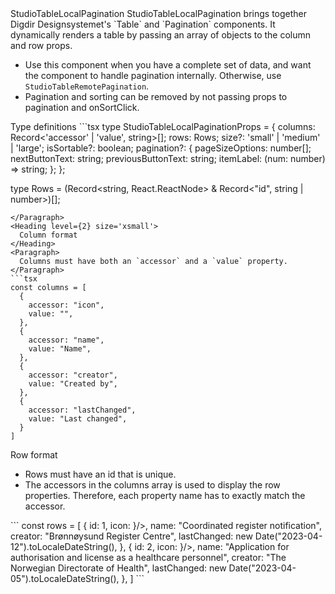 
<Meta of={StudioTableLocalPaginationStories} />

<Heading level={1} size='small'>
  StudioTableLocalPagination
</Heading>
<Paragraph>
  StudioTableLocalPagination brings together Digdir Designsystemet's `Table` and `Pagination` components. It dynamically renders a table by passing an array of objects to the column and row props.

  * Use this component when you have a complete set of data, and want the component to handle pagination internally. Otherwise, use `StudioTableRemotePagination`.
  * Pagination and sorting can be removed by not passing props to pagination and onSortClick.
</Paragraph>

<Canvas of={StudioTableLocalPaginationStories.Preview} />

<Heading level={2} size='xsmall'>
  Type definitions
</Heading>
<Paragraph>
```tsx
type StudioTableLocalPaginationProps = {
  columns: Record<'accessor' | 'value', string>[];
  rows: Rows;
  size?: 'small' | 'medium' | 'large';
  isSortable?: boolean;
  pagination?: {
    pageSizeOptions: number[];
    nextButtonText: string;
    previousButtonText: string;
    itemLabel: (num: number) => string;
  };
};

type Rows = (Record<string, React.ReactNode> & Record<"id", string | number>)[];
```
</Paragraph>
<Heading level={2} size='xsmall'>
  Column format
</Heading>
<Paragraph>
  Columns must have both an `accessor` and a `value` property.
</Paragraph>
```tsx
const columns = [
  {
    accessor: "icon",
    value: "",
  },
  {
    accessor: "name",
    value: "Name",
  },
  {
    accessor: "creator",
    value: "Created by",
  },
  {
    accessor: "lastChanged",
    value: "Last changed",
  }
]
```
<Heading level={2} size='xsmall'>Row format</Heading>
<Paragraph>
  * Rows must have an id that is unique.
  * The accessors in the columns array is used to display the row properties. Therefore, each property name has to exactly match the accessor.
</Paragraph>
```
  const rows = [
    {
      id: 1,
      icon: <IconButton icon={<StarFillIcon/>}/>,
      name: "Coordinated register notification",
      creator: "Brønnøysund Register Centre",
      lastChanged: new Date("2023-04-12").toLocaleDateString(),
    },
    {
      id: 2,
      icon: <IconButton icon={<StarFillIcon/>}/>,
      name: "Application for authorisation and license as a healthcare personnel",
      creator: "The Norwegian Directorate of Health",
      lastChanged: new Date("2023-04-05").toLocaleDateString(),
    },
  ]
```

